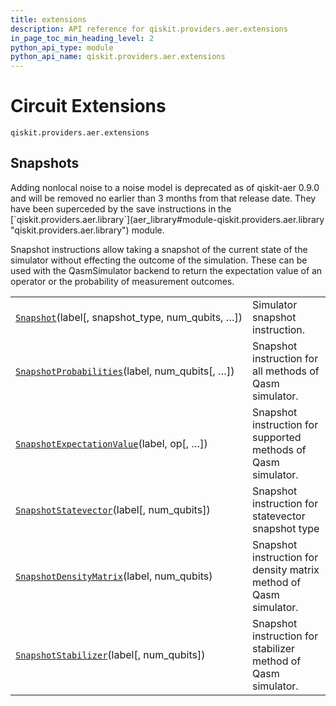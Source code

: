 ```yaml
---
title: extensions
description: API reference for qiskit.providers.aer.extensions
in_page_toc_min_heading_level: 2
python_api_type: module
python_api_name: qiskit.providers.aer.extensions
---
```


<span id="module-qiskit.providers.aer.extensions" />

<span id="aer-circuit-extensions" />

<span id="circuit-extensions-qiskit-providers-aer-extensions" />

# Circuit Extensions

`qiskit.providers.aer.extensions`

## Snapshots

<Admonition title="Deprecated since version 0.9.0" type="danger">
  Adding nonlocal noise to a noise model is deprecated as of qiskit-aer 0.9.0 and will be removed no earlier than 3 months from that release date. They have been superceded by the save instructions in the [`qiskit.providers.aer.library`](aer_library#module-qiskit.providers.aer.library "qiskit.providers.aer.library") module.
</Admonition>

Snapshot instructions allow taking a snapshot of the current state of the simulator without effecting the outcome of the simulation. These can be used with the QasmSimulator backend to return the expectation value of an operator or the probability of measurement outcomes.

|                                                                                                                                                                    |                                                                   |
| ------------------------------------------------------------------------------------------------------------------------------------------------------------------ | ----------------------------------------------------------------- |
| [`Snapshot`](qiskit.providers.aer.extensions.Snapshot "qiskit.providers.aer.extensions.Snapshot")(label\[, snapshot\_type, num\_qubits, …])                        | Simulator snapshot instruction.                                   |
| [`SnapshotProbabilities`](qiskit.providers.aer.extensions.SnapshotProbabilities "qiskit.providers.aer.extensions.SnapshotProbabilities")(label, num\_qubits\[, …]) | Snapshot instruction for all methods of Qasm simulator.           |
| [`SnapshotExpectationValue`](qiskit.providers.aer.extensions.SnapshotExpectationValue "qiskit.providers.aer.extensions.SnapshotExpectationValue")(label, op\[, …]) | Snapshot instruction for supported methods of Qasm simulator.     |
| [`SnapshotStatevector`](qiskit.providers.aer.extensions.SnapshotStatevector "qiskit.providers.aer.extensions.SnapshotStatevector")(label\[, num\_qubits])          | Snapshot instruction for statevector snapshot type                |
| [`SnapshotDensityMatrix`](qiskit.providers.aer.extensions.SnapshotDensityMatrix "qiskit.providers.aer.extensions.SnapshotDensityMatrix")(label, num\_qubits)       | Snapshot instruction for density matrix method of Qasm simulator. |
| [`SnapshotStabilizer`](qiskit.providers.aer.extensions.SnapshotStabilizer "qiskit.providers.aer.extensions.SnapshotStabilizer")(label\[, num\_qubits])             | Snapshot instruction for stabilizer method of Qasm simulator.     |

